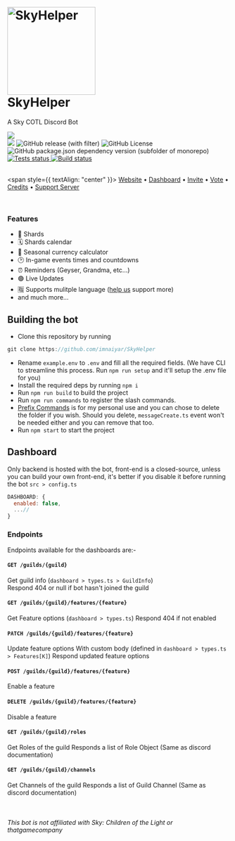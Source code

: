 <h1 style={{ textAlign: "center" }}>
  <br />
  <a href="https://github.com/imnaiyar/SkyHelper">
    <img
      src="https://skyhelper.xyz/assets/img/boticon.png"
      height="200"
      width="200"
      alt="SkyHelper"
      style={{ display: "block", margin: "0 auto" }}
    />
  </a>
  <br />
  SkyHelper
</h1>

<p style={{ textAlign: "center" }}>A Sky COTL Discord Bot</p>
<div style={{ textAlign: "center" }}>
  <img
    src="https://img.shields.io/badge/TypeScript-007ACC?style=for-the-badge&logo=typescript&logoColor=white"
    style={{ display: "inline-block", margin: "4px" }}
  />
  <br />
  <img src="https://img.shields.io/github/stars/imnaiyar/SkyHelper" style={{ display: "inline-block", margin: "4px" }} />
  <img
    alt="GitHub release (with filter)"
    src="https://img.shields.io/github/v/release/imnaiyar/SkyHelper"
    style={{ display: "inline-block", margin: "4px" }}
  />
  <img
    alt="GitHub License"
    src="https://img.shields.io/github/license/imnaiyar/SkyHelper"
    style={{ display: "inline-block", margin: "4px" }}
  />
  <img
    alt="GitHub package.json dependency version (subfolder of monorepo)"
    src="https://img.shields.io/github/package-json/dependency-version/imnaiyar/SkyHelper/discord.js"
    style={{ display: "inline-block", margin: "4px" }}
  />
  <a href="https://github.com/imnaiyar/skyhelper/actions">
    <img
      src="https://github.com/imnaiyar/skyhelper/actions/workflows/test.yml/badge.svg"
      alt="Tests status"
      style={{ display: "inline-block", margin: "4px" }}
    />
  </a>
  <a href="https://github.com/imnaiyar/skyhelper/actions">
    <img
      src="https://github.com/imnaiyar/skyhelper/actions/workflows/check-build.yml/badge.svg"
      alt="Build status"
      style={{ display: "inline-block", margin: "4px" }}
    />
  </a>
</div>
<br />

<span style={{ textAlign: "center" }}>
  [Website](https://skyhelper.xyz) • [Dashboard](https://dash.skyhelper.xyz) • [Invite](https://skyhelper.xyz/invite) •
  [Vote](https://skyhelper.xyz/vote) • [Credits](https://docs.skyhelper.xyz/credits) • [Support
  Server](https://discord.com/invite/2rjCRKZsBb)
</span>

<br />

### Features

- 🌋 Shards
- 🗓 Shards calendar
- 🧮 Seasonal currency calculator
- 🕑 In-game events times and countdowns
- ⏰️ Reminders (Geyser, Grandma, etc...)
- 🟢 Live Updates
- 🈯️ Supports mulitple language ([help us](pages/translating) support more)
- and much more...

## Building the bot

- Clone this repository by running

```js
git clone https://github.com/imnaiyar/SkyHelper
```

- Rename `example.env` to `.env` and fill all the required fields. (We have CLI to streamline this process. Run `npm run setup` and it'll setup the .env file for you)
- Install the required deps by running `npm i`
- Run `npm run build` to build the project
- Run `npm run commands` to register the slash commands.
- [Prefix Commands](https://github.com/imnaiyar/SkyHelper/tree/main/src%2Fcommands%2Fprefix) is for my personal use and you can chose to delete the folder if you wish. Should you delete, `messageCreate.ts` event won't be needed either and you can remove that too.
- Run `npm start` to start the project

## Dashboard

Only backend is hosted with the bot, front-end is a closed-source, unless you can build your own front-end, it's better if you disable it before running the bot
`src > config.ts`

```js
DASHBOARD: {
  enabled: false,
  ...//
}
```

### Endpoints

Endpoints available for the dashboards are:-

#### `GET /guilds/{guild}`

Get guild info (`dashboard > types.ts > GuildInfo`)  
Respond 404 or null if bot hasn't joined the guild

#### `GET /guilds/{guild}/features/{feature}`

Get Feature options (`dashboard > types.ts`)
Respond 404 if not enabled

#### `PATCH /guilds/{guild}/features/{feature}`

Update feature options
With custom body (defined in `dashboard > types.ts > Features[K]`)
Respond updated feature options

#### `POST /guilds/{guild}/features/{feature}`

Enable a feature

#### `DELETE /guilds/{guild}/features/{feature}`

Disable a feature

#### `GET /guilds/{guild}/roles`

Get Roles of the guild
Responds a list of Role Object (Same as discord documentation)

#### `GET /guilds/{guild}/channels`

Get Channels of the guild
Responds a list of Guild Channel (Same as discord documentation)

<br />
<h6 style={{ textAlign: "center" }}>This bot is not affiliated with Sky: Children of the Light or thatgamecompany</h6>
